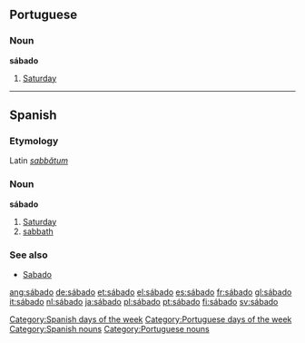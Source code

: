 ==Portuguese==
===Noun===
'''sábado'''

#[[Saturday]]

----
==Spanish==
===Etymology===
Latin ''[[sabbatum|sabbătum]]''

===Noun===
'''sábado'''

#[[Saturday]]
#[[sabbath]]

===See also===
*[[Sabado]]

[[Category:Spanish days of the week]]
[[Category:Portuguese days of the week]]
[[Category:Spanish nouns]]
[[Category:Portuguese nouns]]

[[ang:sábado]]
[[de:sábado]]
[[et:sábado]]
[[el:sábado]]
[[es:sábado]]
[[fr:sábado]]
[[gl:sábado]]
[[it:sábado]]
[[nl:sábado]]
[[ja:sábado]]
[[pl:sábado]]
[[pt:sábado]]
[[fi:sábado]]
[[sv:sábado]]